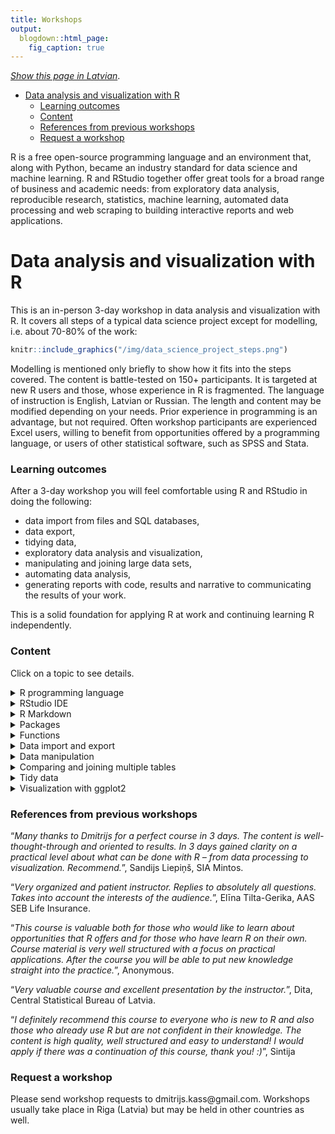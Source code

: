 ```yaml
---
title: Workshops
output:
  blogdown::html_page:
    fig_caption: true
---
```


[*Show this page in Latvian*](/workshops_lv/).

* [Data analysis and visualization with R](#r_name)
    * [Learning outcomes](#r_outcomes)
    * [Content](#r_content)
    * [References from previous workshops](#r_references)
    * [Request a workshop](#r_request)
    
R is a free open-source programming language and an environment that, along with Python, became an industry standard for data science and machine learning. R and RStudio together offer great tools for a broad range of business and academic needs: from exploratory data analysis, reproducible research, statistics, machine learning, automated data processing and web scraping to building interactive reports and web applications. 

# Data analysis and visualization with R{#r_name}

This is an in-person 3-day workshop in data analysis and visualization with R. It covers all steps of a typical data science project except for modelling, i.e. about 70-80% of the work:


```r
knitr::include_graphics("/img/data_science_project_steps.png")
```

Modelling is mentioned only briefly to show how it fits into the steps covered. The content is battle-tested on 150+ participants. It is targeted at new R users and those, whose experience in R is fragmented. The language of instruction is English, Latvian or Russian. The length and content may be modified depending on your needs. Prior experience in programming is an advantage, but not required. Often workshop participants are experienced Excel users, willing to benefit from opportunities offered by a programming language, or users of other statistical software, such as SPSS and Stata.

### Learning outcomes{#r_outcomes}

After a 3-day workshop you will feel comfortable using R and RStudio in doing the following:

* data import from files and SQL databases,
* data export, 
* tidying data, 
* exploratory data analysis and visualization, 
* manipulating and joining large data sets,
* automating data analysis,
* generating reports with code, results and narrative to communicating the results of your work.

This is a solid foundation for applying R at work and continuing learning R independently. 

### Content{#r_content}

Click on a topic to see details.

<details><summary>R programming language</summary>
<p>
* Syntax
* Coding style and why you need one
* Data structures and indexing
* Type coercion
* Loops and how to control code execution
</p>
</details>

<details><summary>RStudio IDE</summary>
<p>
* Learning to enjoy working in RStudio
* Avoiding syntax errors, speeding-up your work, finding things and getting help
</p>
</details>

<details><summary>R Markdown</summary>
<p>
* What is a reproducible research and how you may benefit from it
* How to combine code, results and narrative to communicate the result of your analysis efficiently
* How to automate reporting
* Introduction to interactive tables and charts
</p>
</details>

<details><summary>Packages</summary>
<p>
* Most popular packages by topic
* What are function conflicts, how to manage them and why should you care 
* Package versions and how to manage them
</p>
</details>

<details><summary>Functions</summary>
<p>
* Understanding how functions work
* When and how to write a function
* Introduction to functional programming with `apply`-like functions
</p>
</details>

<details><summary>Data import and export</summary>
<p>
* Tabular and plain text
* Excel spreadsheets
* Parsing JSON files 
* Querying data from the SQL database
* Reading files from the Internet
</p>
</details>

<details><summary>Data manipulation</summary>
<p>
* Operations with rows and columns
* Grouped aggregations
* Finding and removing duplicates
* Dealing with missing values
* Recoding values
</p>
</details>

<details><summary>Comparing and joining multiple tables</summary>
<p>
* Many ways to join relational and non-relational data
* Finding similarities and differences between tables 
</p>
</details>

<details><summary>Tidy data</summary>
<p>
* Concept of tidy data
* Typical problems and how to solve them
</p>
</details>

<details><summary>Visualization with ggplot2</summary>
<p>
* Layered grammar of graphics
* Choosing an appropriate type of chart
* From elementary to advanced graphics
</p>
</details>



### References from previous workshops{#r_references}

“*Many thanks to Dmitrijs for a perfect course in 3 days. The content is well-thought-through and oriented to results. In 3 days gained clarity on a practical level about what can be done with R – from data processing to visualization. Recommend.*”, Sandijs Liepiņš, SIA Mintos.

“*Very organized and patient instructor. Replies to absolutely all questions. Takes into account the interests of the audience.*”, Elīna Tilta-Gerika, AAS SEB Life Insurance. 

“*This course is valuable both for those who would like to learn about opportunities that R offers and for those who have learn R on their own. Course material is very well structured with a focus on practical applications. After the course you will be able to put new knowledge straight into the practice.*”, Anonymous.

“*Very valuable course and excellent presentation by the instructor.*”, Dita, Central Statistical Bureau of Latvia.

“*I definitely recommend this course to everyone who is new to R and also those who already use R but are not confident in their knowledge. The content is high quality, well structured and easy to understand! I would apply if there was a continuation of this course, thank you! :)*”, Sintija


### Request a workshop{#r_request}

Please send workshop requests to dmitrijs.kass@gmail.com. Workshops usually take place in Riga (Latvia) but may be held in other countries as well.

<!-- # Git and GitHub for data scientists -->

<!-- ## Content -->

